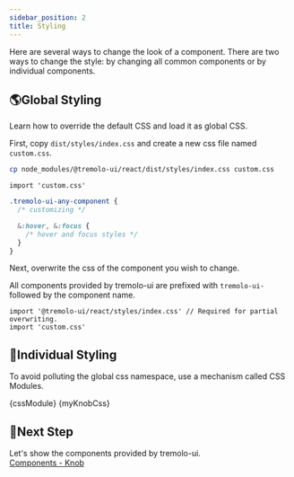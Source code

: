 ```yaml
---
sidebar_position: 2
title: Styling
---
```




Here are several ways to change the look of a component.
There are two ways to change the style: by changing all common components or by individual components.

## 🌎Global Styling

Learn how to override the default CSS and load it as global CSS.

First, copy `dist/styles/index.css` and create a new css file named `custom.css`.

```bash
cp node_modules/@tremolo-ui/react/dist/styles/index.css custom.css
```

```tsx title="index.tsx"
import 'custom.css'
```

```css title="custom.css"
.tremolo-ui-any-component {
  /* customizing */

  &:hover, &:focus {
    /* hover and focus styles */
  }
}
```

Next, overwrite the css of the component you wish to change.

All components provided by tremolo-ui are prefixed with `tremolo-ui-` followed by the component name.

```tsx title="index.tsx"
import '@tremolo-ui/react/styles/index.css' // Required for partial overwriting.
import 'custom.css'
```

## 🧩Individual Styling

To avoid polluting the global css namespace, use a mechanism called CSS Modules.

<Tabs>
  <TabItem value="index.tsx" default>
    <CodeBlock
      jsx
      live
      expand
      showCode
      sourcePath="examples/tutorials/react/styling/css-module.tsx"
    >{cssModule}</CodeBlock>
  </TabItem>
  <TabItem value="my-knob.module.css" default>
    <CodeBlock language='css'
    >{myKnobCss}</CodeBlock>
  </TabItem>
</Tabs>


## 🧭Next Step

Let's show the components provided by tremolo-ui.  
[Components - Knob](/docs/components/knob/)
